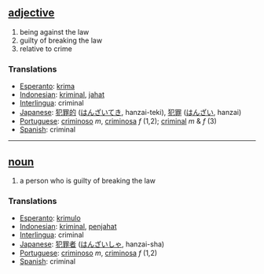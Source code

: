 == [[adjective]] ==
# being against the law
# guilty of breaking the law
# relative to crime

=== Translations ===
*[[Esperanto]]: [[krima]]
*[[Indonesian]]: [[kriminal]], [[jahat]]
*[[Interlingua]]: criminal
*[[Japanese]]: [[犯罪的]] ([[はんざいてき]], hanzai-teki), [[犯罪]] ([[はんざい]], hanzai)
*[[Portuguese]]: [[criminoso]] ''m'', [[criminosa]] ''f'' (1,2); [[criminal]] ''m'' & ''f'' (3)
*[[Spanish]]: criminal

----

== [[noun]] ==
# a person who is guilty of breaking the law

=== Translations ===
*[[Esperanto]]: [[krimulo]]
*[[Indonesian]]: [[kriminal]], [[jahat|penjahat]]
*[[Interlingua]]: criminal
*[[Japanese]]: [[犯罪者]] ([[はんざいしゃ]], hanzai-sha)
*[[Portuguese]]: [[criminoso]] ''m'', [[criminosa]] ''f'' (1,2)
*[[Spanish]]: criminal